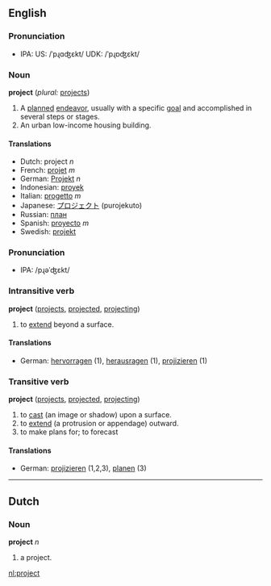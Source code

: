 ==English==

===Pronunciation===
*IPA: US: /ˈpɻɑʤεkt/ UDK: /ˈpɻɒʤεkt/

===Noun===
'''project'''  (''plural:'' [[projects]])
# A [[plan]]ned [[endeavor]], usually with a specific [[goal]] and accomplished in several steps or stages.
# An urban low-income housing building.

==== Translations ====
*Dutch: project ''n''
*French: [[projet]] ''m''
*German: [[Projekt]] ''n''
*Indonesian: [[proyek]]
*Italian: [[progetto]] ''m''
*Japanese: [[プロジェクト]] (purojekuto)
*Russian: [[план]]
*Spanish: [[proyecto]] ''m''
*Swedish: [[projekt]]

===Pronunciation===
*IPA: /pɻəˈʤεkt/

===Intransitive verb===
'''project'''  ([[projects]], [[projected]], [[projecting]])
#to [[extend]] beyond a surface.

====Translations====
*German: [[hervorragen]] (1), [[herausragen]] (1), [[projizieren]] (1)

===Transitive verb===
'''project'''  ([[projects]], [[projected]], [[projecting]])
# to [[cast]] (an image or shadow) upon a surface.
# to [[extend]] (a protrusion or appendage) outward.
# to make plans for; to forecast

====Translations====
*German: [[projizieren]] (1,2,3), [[planen]] (3)

----
==Dutch==
===Noun===
'''project''' ''n''

# a project.

[[nl:project]]